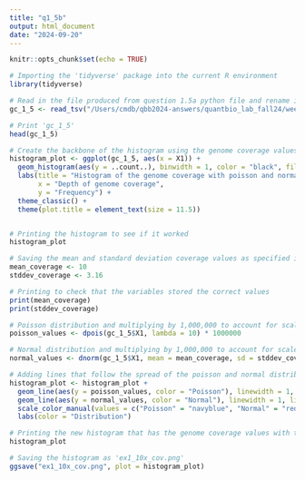 ```yaml
---
title: "q1_5b"
output: html_document
date: "2024-09-20"
---
```


```r
knitr::opts_chunk$set(echo = TRUE)
```



```r

# Importing the 'tidyverse' package into the current R environment 
library(tidyverse)

# Read in the file produced from question 1.5a python file and rename it to 'gc_1_5'
gc_1_5 <- read_tsv("/Users/cmdb/qbb2024-answers/quantbio_lab_fall24/week1_09132024/question_1/q1_5_genome_coverage.txt", col_names = FALSE)

# Print 'gc_1_5' 
head(gc_1_5)

```



```r

# Create the backbone of the histogram using the genome coverage values from the saved dataframe 
histogram_plot <- ggplot(gc_1_5, aes(x = X1)) +
  geom_histogram(aes(y = ..count..), binwidth = 1, color = "black", fill = "lightskyblue3") +
  labs(title = "Histogram of the genome coverage with poisson and normal distributions for 10x coverage",
       x = "Depth of genome coverage",
       y = "Frequency") +
  theme_classic() +
  theme(plot.title = element_text(size = 11.5)) 


# Printing the histogram to see if it worked 
histogram_plot

# Saving the mean and standard deviation coverage values as specified in the question 
mean_coverage <- 10
stddev_coverage <- 3.16

# Printing to check that the variables stored the correct values 
print(mean_coverage)
print(stddev_coverage)

# Poisson distribution and multiplying by 1,000,000 to account for scale + saving the values in a variable called 'poisson_values' 
poisson_values <- dpois(gc_1_5$X1, lambda = 10) * 1000000

# Normal distribution and multiplying by 1,000,000 to account for scale + saving the values in a variable called 'normal_values' 
normal_values <- dnorm(gc_1_5$X1, mean = mean_coverage, sd = stddev_coverage) * 1000000

# Adding lines that follow the spread of the poisson and normal distribution values + applying different colors to each to distinguish them + adding a legend that demonstrates this 
histogram_plot <- histogram_plot +
  geom_line(aes(y = poisson_values, color = "Poisson"), linewidth = 1, linetype = "solid") +
  geom_line(aes(y = normal_values, color = "Normal"), linewidth = 1, linetype = "solid") +
  scale_color_manual(values = c("Poisson" = "navyblue", "Normal" = "red4")) +
  labs(color = "Distribution")

# Printing the new histogram that has the genome coverage values with the added distribution lines 
histogram_plot

# Saving the histogram as 'ex1_10x_cov.png' 
ggsave("ex1_10x_cov.png", plot = histogram_plot)

```











